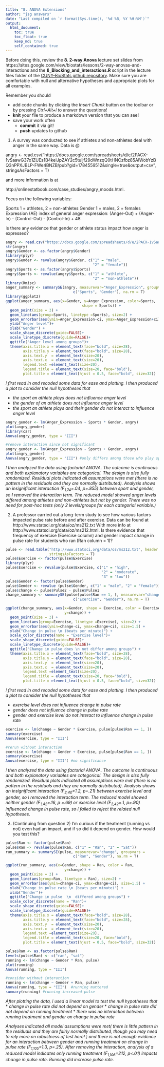 ```yaml
---
title: "8. ANOVA Extensions"
author: "jsg answers"
date: "Last compiled on `r format(Sys.time(), '%d %B, %Y %H:%M')`"
output:
  html_document:
    toc: true
    toc_float: true
    keep_md: true
    self_contained: true
---
```


Before doing this, review the **8. 2-way Anova** lecture set slides from 
https://sites.google.com/view/biostats/lessons/2-way-anovas-and-interactions and
the **8_Blocking_and_interactions.R** script in the lecture files folder of the
[CUNY-BioStats github repository](https://github.com/jsgosnell/CUNY-BioStats).
Make sure you are comfortable with null and alternative hypotheses and appropriate plots
for all examples.

Remember you should

* add code chunks by clicking the *Insert Chunk* button on the toolbar or by
pressing *Ctrl+Alt+I* to answer the questions!
* **knit** your file to produce a markdown version that you can see!
* save your work often 
  * **commit** it via git!
  * **push** updates to github
  


1. A survey was conducted to see if athletes and non-athletes deal with anger in
the same way.  Data is @

angry <- read.csv("https://docs.google.com/spreadsheets/d/e/2PACX-1vSaawG37o1ZUEs1B4keIJpZAY2c5tuljf29dWnzqQ0tHNCzfbz85AlWobYzBQ3nPPXJBLP-FWe4BNZB/pub?gid=1784556512&single=true&output=csv", stringsAsFactors = T)

and more information is at 

http://onlinestatbook.com/case_studies/angry_moods.html.

Focus on the following variables:

Sports
1 = athletes, 2 = non-athletes
Gender
1 = males, 2 = females
Expression (AE)
index of general anger expression: 
(Anger-Out) + (Anger-In) - (Control-Out) - (Control-In) + 48

Is there any evidence that gender or athlete status impact how anger is expressed?

```r
angry <- read.csv("https://docs.google.com/spreadsheets/d/e/2PACX-1vSaawG37o1ZUEs1B4keIJpZAY2c5tuljf29dWnzqQ0tHNCzfbz85AlWobYzBQ3nPPXJBLP-FWe4BNZB/pub?gid=1784556512&single=true&output=csv", stringsAsFactors = T)
str(angry)
angry$Gender <- as.factor(angry$Gender)
library(plyr)
angry$Gender <- revalue(angry$Gender, c("1" = "male", 
                                        "2" = "female"))
angry$Sports <- as.factor(angry$Sports)
angry$Sports <- revalue(angry$Sports, c("1" = "athlete",
                                        "2" = "non-athlete"))
library(Rmisc)
anger_summary <- summarySE(angry, measurevar="Anger_Expression", groupvars =
                               c("Sports", "Gender"), na.rm = T)
library(ggplot2)
ggplot(anger_summary, aes(x=Gender, y=Anger_Expression, color=Sports, 
                                   shape = Sports)) +
  geom_point(size = 3) +
  geom_line(aes(group=Sports, linetype =Sports), size=2) +
  geom_errorbar(aes(ymin=Anger_Expression-ci, ymax=Anger_Expression+ci), size=1.5) +
  ylab("Anger level")+ 
  xlab("Gender") + 
  scale_shape_discrete(guide=FALSE)+
  scale_linetype_discrete(guide=FALSE)+
  ggtitle("Anger level among groups")+
  theme(axis.title.x = element_text(face="bold", size=28), 
        axis.title.y = element_text(face="bold", size=28), 
        axis.text.y  = element_text(size=20),
        axis.text.x  = element_text(size=20), 
        legend.text =element_text(size=20),
        legend.title = element_text(size=20, face="bold"),
        plot.title = element_text(hjust = 0.5, face="bold", size=32))
```
*I first read in and recoded some data for ease and plotting. I then produced a 
plot to consider the null hypotheses that* 

* *the sport an athlete plays does not influence anger level*
* *the gender of an athlete does not influence anger level*
* *the sport an athlete plays and their gender do not interact to influence anger 
level*

```r
angry_gender <- lm(Anger_Expression ~ Sports * Gender, angry)
plot(angry_gender)
library(car)
Anova(angry_gender, type = "III")

#remove interaction since not significant
angry_gender <- lm(Anger_Expression ~ Sports + Gender, angry)
plot(angry_gender)
Anova(angry_gender, type = "III") #only differs among those who play sports
```
*I then analyzed the data using factorial ANOVA.
The outcome is continuous 
and both explanatory variables are categorical. The design is also fully randomized. Resildual plots indicated all assumptions were met
(there is no pattern in the residuals and they are normally distributed).
Analysis shows an insignificant interaction (F~1,74~=.04, p=.855) between 
sport and gender, so I removed the interaction term. The reduced model
showed anger levels differed among athletes and non-athletes but not by 
gender. There was no need for post-hoc tests (only 2 levels/groups for
each categorial variable.)*

2. A professor carried out a long-term study to see how various factors impacted
pulse rate before and after exercise.  Data can be found at 
http://www.statsci.org/data/oz/ms212.txt
With more info at 
http://www.statsci.org/data/oz/ms212.html.
Is there evidence that frequency of exercise
(Exercise column) and gender impact change in pulse rate for students who ran 
(Ran column = 1)?

```r
pulse <- read.table("http://www.statsci.org/data/oz/ms212.txt", header = T, 
                    stringsAsFactors = T)
pulse$Exercise <- factor(pulse$Exercise)
library(plyr)
pulse$Exercise <- revalue(pulse$Exercise, c("1" = "high", 
                                            "2" = "moderate", 
                                            "3" = "low"))
pulse$Gender <- factor(pulse$Gender)
pulse$Gender <- revalue (pulse$Gender, c("1" = "male", "2" = "female"))
pulse$change <- pulse$Pulse2 - pulse$Pulse1
change_summary <- summarySE(pulse[pulse$Ran == 1, ], measurevar="change", groupvars =
                               c("Exercise", "Gender"), na.rm = T)

ggplot(change_summary, aes(x=Gender, shape = Exercise, color = Exercise,
                           y=change)) +
  geom_point(size = 3) +
  geom_line(aes(group=Exercise, linetype =Exercise), size=2) +
  geom_errorbar(aes(ymin=change-ci, ymax=change+ci), size=1.5) +
  ylab("Change in pulse \n (beats per minute)") +
  scale_color_discrete(name = "Exercise level")+
  scale_shape_discrete(guide=FALSE)+
  scale_linetype_discrete(guide=FALSE)+
  ggtitle("Change in pulse does \n not differ among groups") +
  theme(axis.title.x = element_text(face="bold", size=28), 
        axis.title.y = element_text(face="bold", size=28), 
        axis.text.y  = element_text(size=20),
        axis.text.x  = element_text(size=20), 
        legend.text =element_text(size=20),
        legend.title = element_text(size=20, face="bold"),
        plot.title = element_text(hjust = 0.5, face="bold", size=32))
```
*I first read in and recoded some data for ease and plotting. I then produced a 
plot to consider the null hypotheses that* 

* *exercise level does not influence change in pulse rate*
* *gender does not influence change in pulse rate*
* *gender and exercise level do not interact to influence change in pulse rate*

```r
exercise <- lm(change ~ Gender * Exercise, pulse[pulse$Ran == 1, ])
summary(exercise)
Anova(exercise, type = "III")

#rerun without interaction
exercise <- lm(change ~ Gender + Exercise, pulse[pulse$Ran == 1, ])
summary(exercise)
Anova(exercise, type = "III") #no significance
```

*I then analyzed the data using factorial ANOVA.
The outcome is continuous 
and both explanatory variables are categorical. The design is also fully randomized. Residual plots indicated all assumptions were met
(there is no pattern in the residuals and they are normally distributed).
Analysis shows an insignificant interaction (F~2,40~=1.2, p=.21) between 
exercise level and gender, so I removed the interaction term. The reduced model
showed neither gender (F~1,42~=.16, p =.69) or exercise level (F~2,42~=.1, p=.90) 
influenced change in pulse rate, so I failed to reject the related null 
hypotheses.*

3. (Continuing from question 2) I’m curious if the treatment (running vs not) even had an impact, and if so did it depend on gender. How would you test this?  

```r
pulse$Ran <- factor(pulse$Ran)
pulse$Ran <- revalue(pulse$Ran, c("1" = "Ran", "2" = "Sat"))
run_summary <- summarySE(pulse, measurevar="change", groupvars =
                               c("Ran", "Gender"), na.rm = T)

ggplot(run_summary, aes(x=Gender, shape = Ran, color = Ran,
                           y=change)) +
  geom_point(size = 3) +
  geom_line(aes(group=Ran, linetype = Ran), size=2) +
  geom_errorbar(aes(ymin=change-ci, ymax=change+ci), size=1.5) +
  ylab("Change in pulse rate \n (beats per minute)") +
  xlab("Gender")+
  ggtitle("Change in pulse  \n  differed among groups") +
  scale_color_discrete(name = "Ran")+
  scale_shape_discrete(guide=FALSE)+
  scale_linetype_discrete(guide=FALSE)+
  theme(axis.title.x = element_text(face="bold", size=28), 
        axis.title.y = element_text(face="bold", size=28), 
        axis.text.y  = element_text(size=20),
        axis.text.x  = element_text(size=20), 
        legend.text =element_text(size=20),
        legend.title = element_text(size=20, face="bold"),
        plot.title = element_text(hjust = 0.5, face="bold", size=32))

pulse$Ran <- as.factor(pulse$Ran)
levels(pulse$Ran) <- c("ran", "sat")
running <- lm(change ~ Gender * Ran, pulse)
plot(running)
Anova(running, type = "III") 

#consider without interaction
running <- lm(change ~ Gender + Ran, pulse)
Anova(running, type = "III")  #running mattered
summary(running) #running increased pulse
```
*After plotting the data, I used a linear model to test the null hypotheses that*
* *change in pulse rate did not depend on gender*
* *change in pulse rate did not depend on running treatment*
* *there was no interaction between running treatment and gender on change in pulse
rate*

*Analyses indicated all model assumptions were met(
there is little pattern in the residuals and they are fairly normally distributed,
though you may need to rely more on robustness of test here!
) and there is not enough evidence for an interaction between gender and running
treatment on change in pulse rate (F~1,105~=1.3, p=.25). After removing the interaction,
analysis of a reduced model indicates only running treatment (F~1,106~=212, p<.01)
impacts change in pulse rate. Running did increase pulse rate.*